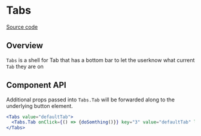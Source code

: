 
# Tabs
[Source code](https://github.com/GovConnex/UI/tree/main/src/components/Tabs)

## Overview

`Tabs` is a shell for Tab that has a bottom bar to let the userknow what current `Tab` they are on

<Preview>
  <Story id="components-tabs--example" />
</Preview>


## Component API

<Props />

Additional props passed into `Tabs.Tab` will be forwarded along to the underlying
button element.



```jsx
<Tabs value="defaultTab">
  <Tabs.Tab onClick={() => {doSomthing()}} key="3" value="defaultTab" label="Tab1"/>
</Tabs>
```



